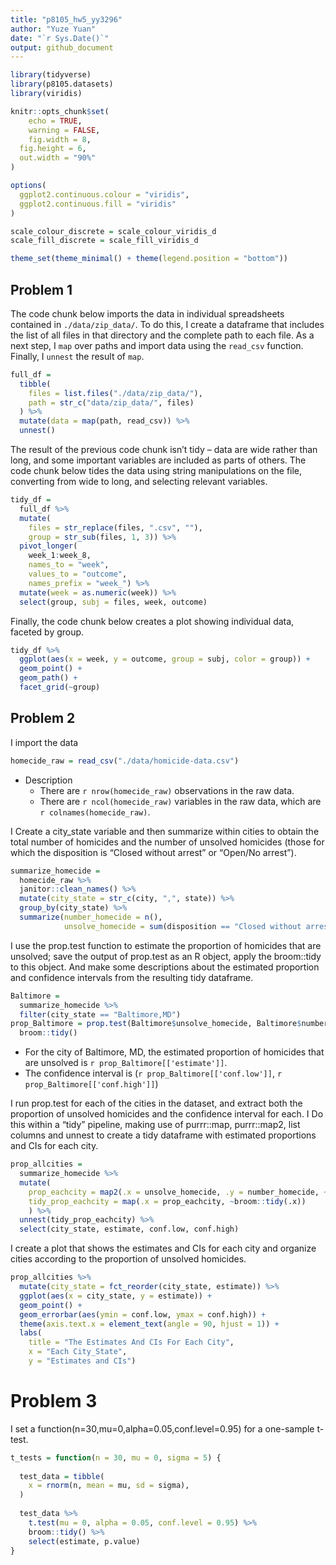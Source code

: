 ```yaml
---
title: "p8105_hw5_yy3296"
author: "Yuze Yuan"
date: "`r Sys.Date()`"
output: github_document
---
```


```r
library(tidyverse)
library(p8105.datasets)
library(viridis)

knitr::opts_chunk$set(
	echo = TRUE,
	warning = FALSE,
	fig.width = 8, 
  fig.height = 6,
  out.width = "90%"
)

options(
  ggplot2.continuous.colour = "viridis",
  ggplot2.continuous.fill = "viridis"
)

scale_colour_discrete = scale_colour_viridis_d
scale_fill_discrete = scale_fill_viridis_d

theme_set(theme_minimal() + theme(legend.position = "bottom"))
```

## Problem 1

The code chunk below imports the data in individual spreadsheets
contained in `./data/zip_data/`. To do this, I create a dataframe that
includes the list of all files in that directory and the complete path
to each file. As a next step, I `map` over paths and import data using
the `read_csv` function. Finally, I `unnest` the result of `map`.

```r
full_df = 
  tibble(
    files = list.files("./data/zip_data/"),
    path = str_c("data/zip_data/", files)
  ) %>% 
  mutate(data = map(path, read_csv)) %>% 
  unnest()
```

The result of the previous code chunk isn’t tidy – data are wide rather
than long, and some important variables are included as parts of others.
The code chunk below tides the data using string manipulations on the
file, converting from wide to long, and selecting relevant variables.

```r
tidy_df = 
  full_df %>% 
  mutate(
    files = str_replace(files, ".csv", ""),
    group = str_sub(files, 1, 3)) %>% 
  pivot_longer(
    week_1:week_8,
    names_to = "week",
    values_to = "outcome",
    names_prefix = "week_") %>% 
  mutate(week = as.numeric(week)) %>% 
  select(group, subj = files, week, outcome)
```


Finally, the code chunk below creates a plot showing individual data,
faceted by group.

```r
tidy_df %>% 
  ggplot(aes(x = week, y = outcome, group = subj, color = group)) + 
  geom_point() + 
  geom_path() + 
  facet_grid(~group)
```

## Problem 2

I import the data

```r
homecide_raw = read_csv("./data/homicide-data.csv")
```

* Description
  * There are `r nrow(homecide_raw)` observations in the raw data.
  * There are `r ncol(homecide_raw)` variables in the raw data, which are `r colnames(homecide_raw)`.

I Create a city_state variable and then summarize within cities to obtain the total number of homicides and the number of unsolved homicides (those for which the disposition is “Closed without arrest” or “Open/No arrest”).

```r
summarize_homecide = 
  homecide_raw %>%
  janitor::clean_names() %>%
  mutate(city_state = str_c(city, ",", state)) %>%
  group_by(city_state) %>% 
  summarize(number_homecide = n(),
            unsolve_homecide = sum(disposition == "Closed without arrest" | disposition == "Open/No arrest"))
```

I use the prop.test function to estimate the proportion of homicides that are unsolved; save the output of prop.test as an R object, apply the broom::tidy to this object. And make some descriptions about the estimated proportion and confidence intervals from the resulting tidy dataframe. 

```r
Baltimore = 
  summarize_homecide %>%
  filter(city_state == "Baltimore,MD")
prop_Baltimore = prop.test(Baltimore$unsolve_homecide, Baltimore$number_homecide) %>%
  broom::tidy()
```
* For the city of Baltimore, MD, the estimated proportion of homicides that are unsolved is `r prop_Baltimore[['estimate']]`.
* The confidence interval is (`r prop_Baltimore[['conf.low']]`, `r prop_Baltimore[['conf.high']]`)

I run prop.test for each of the cities in the dataset, and extract both the proportion of unsolved homicides and the confidence interval for each. I Do this within a “tidy” pipeline, making use of purrr::map, purrr::map2, list columns and unnest to create a tidy dataframe with estimated proportions and CIs for each city.

```r
prop_allcities = 
  summarize_homecide %>% 
  mutate(
    prop_eachcity = map2(.x = unsolve_homecide, .y = number_homecide, ~prop.test(x = .x, n = .y)),
    tidy_prop_eachcity = map(.x = prop_eachcity, ~broom::tidy(.x))
    ) %>%
  unnest(tidy_prop_eachcity) %>% 
  select(city_state, estimate, conf.low, conf.high)
```

I create a plot that shows the estimates and CIs for each city and organize cities according to the proportion of unsolved homicides.

```r
prop_allcities %>% 
  mutate(city_state = fct_reorder(city_state, estimate)) %>% 
  ggplot(aes(x = city_state, y = estimate)) +
  geom_point() +
  geom_errorbar(aes(ymin = conf.low, ymax = conf.high)) +
  theme(axis.text.x = element_text(angle = 90, hjust = 1)) +
  labs(
    title = "The Estimates And CIs For Each City",
    x = "Each City_State",
    y = "Estimates and CIs")
```

# Problem 3
I set a function(n=30,mu=0,alpha=0.05,conf.level=0.95) for a one-sample t-test.

```r
t_tests = function(n = 30, mu = 0, sigma = 5) {
  
  test_data = tibble(
    x = rnorm(n, mean = mu, sd = sigma),
  )
  
  test_data %>% 
    t.test(mu = 0, alpha = 0.05, conf.level = 0.95) %>% 
    broom::tidy() %>% 
    select(estimate, p.value) 
}
```


